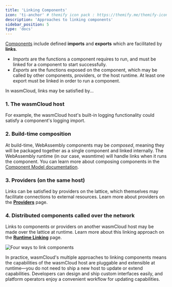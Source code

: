 ```yaml
---
title: 'Linking Components'
icon: 'ti-anchor' # themify icon pack : https://themify.me/themify-icons
description: 'Approaches to linking components'
sidebar_position: 5
type: 'docs'
---
```


[Components](/docs/concepts/components/) include defined **imports** and **exports** which are facilitated by **links**.

- _Imports_ are the functions a component requires to run, and must be linked for a component to start successfully.
- _Exports_ are the functions exposed on the component, which may be called by other components, providers, or the host runtime. At least one export must be linked in order to run a component.

In wasmCloud, links may be satisfied by...

### 1. The wasmCloud host

For example, the wasmCloud host's built-in logging functionality could satisfy a component's logging import.

### 2. Build-time composition

At build-time, WebAssembly components may be _composed_, meaning they will be packaged together as a single component and linked internally. The WebAssembly runtime (in our case, wasmtime) will handle links when it runs the component. You can learn more about composing components in the [Component Model documentation](https://component-model.bytecodealliance.org/creating-and-consuming/composing.html).

### 3. Providers (on the same host)

Links can be satisfied by providers on the lattice, which themselves may facilitate connections to external resources. Learn more about providers on the [**Providers**](/docs/concepts/providers) page.

### 4. Distributed components called over the network

Links to components or providers on another wasmCloud host may be made over the lattice at runtime. Learn more about this linking approach on the [**Runtime Linking**](/docs/concepts/runtime-linking) page.

![Four ways to link components](../images/linking-components.png)

In practice, wasmCloud's multiple approaches to linking components means the capabilities of the wasmCloud host are pluggable and extensible at runtime&mdash;you do not need to ship a new host to update or extend capabilities. Developers can design and ship custom interfaces easily, and platform operators enjoy a convenient workflow for updating capabilities.

